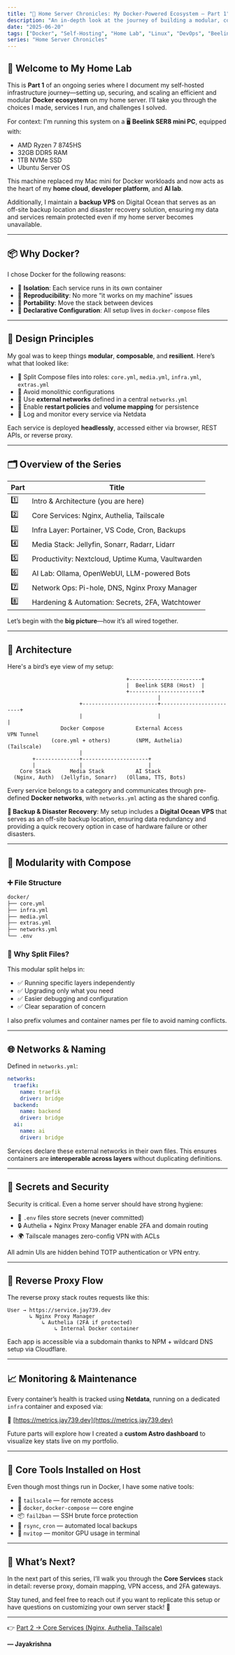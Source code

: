 ```yaml
---
title: "🧱 Home Server Chronicles: My Docker-Powered Ecosystem — Part 1"
description: "An in-depth look at the journey of building a modular, containerized home server using Docker Compose on a Beelink SER8 mini PC."
date: "2025-06-20"
tags: ["Docker", "Self-Hosting", "Home Lab", "Linux", "DevOps", "Beelink", "Containerization"]
series: "Home Server Chronicles"
---
```


## 🏡 Welcome to My Home Lab

This is **Part 1** of an ongoing series where I document my self-hosted infrastructure journey—setting up, securing, and scaling an efficient and modular **Docker ecosystem** on my home server. I’ll take you through the choices I made, services I run, and challenges I solved.

For context: I'm running this system on a 🖥️ **Beelink SER8 mini PC**, equipped with:

- AMD Ryzen 7 8745HS  
- 32GB DDR5 RAM  
- 1TB NVMe SSD  
- Ubuntu Server OS

This machine replaced my Mac mini for Docker workloads and now acts as the heart of my **home cloud**, **developer platform**, and **AI lab**.

Additionally, I maintain a **backup VPS** on Digital Ocean that serves as an off-site backup location and disaster recovery solution, ensuring my data and services remain protected even if my home server becomes unavailable.

---

## 📦 Why Docker?

I chose Docker for the following reasons:

- 🧱 **Isolation**: Each service runs in its own container
- 🔁 **Reproducibility**: No more “it works on my machine” issues
- 🚀 **Portability**: Move the stack between devices
- 📄 **Declarative Configuration**: All setup lives in `docker-compose` files

---

## 🧠 Design Principles

My goal was to keep things **modular**, **composable**, and **resilient**. Here’s what that looked like:

- 🔹 Split Compose files into roles: `core.yml`, `media.yml`, `infra.yml`, `extras.yml`
- 🔹 Avoid monolithic configurations
- 🔹 Use **external networks** defined in a central `networks.yml`
- 🔹 Enable **restart policies** and **volume mapping** for persistence
- 🔹 Log and monitor every service via Netdata

Each service is deployed **headlessly**, accessed either via browser, REST APIs, or reverse proxy.

---

## 🗂️ Overview of the Series

| Part | Title |
|------|-------|
| 1️⃣ | Intro & Architecture (you are here) |
| 2️⃣ | Core Services: Nginx, Authelia, Tailscale |
| 3️⃣ | Infra Layer: Portainer, VS Code, Cron, Backups |
| 4️⃣ | Media Stack: Jellyfin, Sonarr, Radarr, Lidarr |
| 5️⃣ | Productivity: Nextcloud, Uptime Kuma, Vaultwarden |
| 6️⃣ | AI Lab: Ollama, OpenWebUI, LLM-powered Bots |
| 7️⃣ | Network Ops: Pi-hole, DNS, Nginx Proxy Manager |
| 8️⃣ | Hardening & Automation: Secrets, 2FA, Watchtower |

Let’s begin with the **big picture**—how it’s all wired together.

---

## 🧱 Architecture

Here's a bird’s eye view of my setup:

```
                                      +-----------------------+
                                      |  Beelink SER8 (Host)  |
                                      +-----------------------+
                                                |
                       +------------------------+-------------------------+
                       |                        |                         |
                 Docker Compose          External Access             VPN Tunnel
              (core.yml + others)        (NPM, Authelia)              (Tailscale)
                       |
        +--------------+---------------------+
        |              |                     |
    Core Stack      Media Stack          AI Stack
  (Nginx, Auth)  (Jellyfin, Sonarr)   (Ollama, TTS, Bots)
```

Every service belongs to a category and communicates through pre-defined **Docker networks**, with `networks.yml` acting as the shared config.

**🔄 Backup & Disaster Recovery**:
My setup includes a **Digital Ocean VPS** that serves as an off-site backup location, ensuring data redundancy and providing a quick recovery option in case of hardware failure or other disasters.

---

## 🔄 Modularity with Compose

### ➕ File Structure

```bash
docker/
├── core.yml
├── infra.yml
├── media.yml
├── extras.yml
├── networks.yml
└── .env
```

### 🧩 Why Split Files?

This modular split helps in:

- ✅ Running specific layers independently  
- ✅ Upgrading only what you need  
- ✅ Easier debugging and configuration  
- ✅ Clear separation of concern

I also prefix volumes and container names per file to avoid naming conflicts.

---

## 🌐 Networks & Naming

Defined in `networks.yml`:

```yaml
networks:
  traefik:
    name: traefik
    driver: bridge
  backend:
    name: backend
    driver: bridge
  ai:
    name: ai
    driver: bridge
```

Services declare these external networks in their own files. This ensures containers are **interoperable across layers** without duplicating definitions.

---

## 🔐 Secrets and Security

Security is critical. Even a home server should have strong hygiene:

- 🔑 `.env` files store secrets (never committed)
- 🔒 Authelia + Nginx Proxy Manager enable 2FA and domain routing
- 🌍 Tailscale manages zero-config VPN with ACLs

All admin UIs are hidden behind TOTP authentication or VPN entry.

---

## 🧭 Reverse Proxy Flow

The reverse proxy stack routes requests like this:

```text
User → https://service.jay739.dev
       ↳ Nginx Proxy Manager
           ↳ Authelia (2FA if protected)
               ↳ Internal Docker container
```

Each app is accessible via a subdomain thanks to NPM + wildcard DNS setup via Cloudflare.

---

## 📈 Monitoring & Maintenance

Every container’s health is tracked using **Netdata**, running on a dedicated `infra` container and exposed via:

🔗 [https://metrics.jay739.dev](https://metrics.jay739.dev)

Future parts will explore how I created a **custom Astro dashboard** to visualize key stats live on my portfolio.

---

## 🧰 Core Tools Installed on Host

Even though most things run in Docker, I have some native tools:

- 🛜 `tailscale` — for remote access  
- 🐳 `docker`, `docker-compose` — core engine  
- 📦 `fail2ban` — SSH brute force protection  
- 📃 `rsync`, `cron` — automated local backups  
- 🧠 `nvitop` — monitor GPU usage in terminal  

---

## 🚀 What’s Next?

In the next part of this series, I’ll walk you through the **Core Services** stack in detail: reverse proxy, domain mapping, VPN access, and 2FA gateways.

Stay tuned, and feel free to reach out if you want to replicate this setup or have questions on customizing your own server stack! 💬

---

👉 [Part 2 → Core Services (Nginx, Authelia, Tailscale)](#)

**— Jayakrishna**